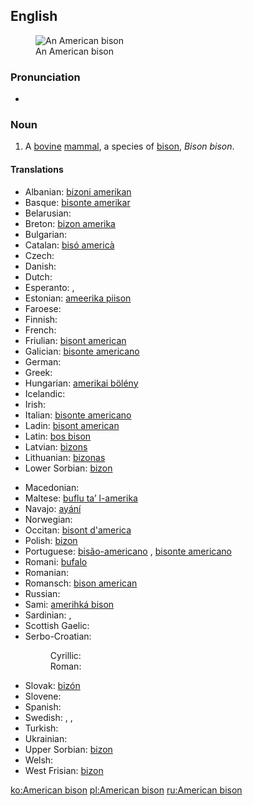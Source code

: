 ==English==
{{wikipedia}}
[[Image:American bison k5680-1.jpg|thumb|An American bison]]

===Pronunciation===
* {{IPA|/əˈmɛɽɪkænˈbɪsɔn/}}

===Noun===
{{en-noun|American bison|pl2=American bisons}}

# A [[bovine]] [[mammal]], a species of [[bison]], ''Bison bison''.

====Translations====
{{trans-top|mammal}}
* Albanian: [[bizoni amerikan]]
* Basque: [[bisonte amerikar]]
* Belarusian: {{t-|be|бізон амерыканскі|sc=Cyrl}}
* Breton: [[bizon amerika]]
* Bulgarian: {{t+|bg|зубър|sc=Cyrl|tr=zub’r}}
* Catalan: [[bisó americà]]
* Czech: {{t-|cs|bizon}}
* Danish: {{t-|da|amerikansk bison}}
* Dutch: {{t+|nl|bizon|m}}
* Esperanto: {{t-|eo|bizono}}, {{t-|eo|amerika bizono}}
* Estonian: [[ameerika piison]]
* Faroese: {{t-|fo|amerikanskur bisonur}}
* Finnish: {{t+|fi|biisoni}}
* French: {{t-|fr|bison d'amérique|m}}
* Friulian: [[bisont american]]
* Galician: [[bisonte americano]]
* German: {{t-|de|Nordamerikanischer Bison|m}}
* Greek: {{t-|el|βόνασος|sc=Grek}}
* Hungarian: [[amerikai bölény]]
* Icelandic: {{t-|is|vísundur}}
* Irish: {{t-|ga|bíosún meiriceánach|m}}
* Italian: [[bisonte americano]]
* Ladin: [[bisont american]]
* Latin: [[bos bison]]
* Latvian: [[bizons]]
* Lithuanian: [[bizonas]]
* Lower Sorbian: [[bizon]]
{{trans-mid}}
* Macedonian: {{t-|mk|американски бизон|sc=Cyrl|tr=amerikanski bizon}}
* Maltese: [[buflu ta’ l-amerika]]
* Navajo: [[ayání]]
* Norwegian: {{t-|no|amerikansk bison}}
* Occitan: [[bisont d'america]]
* Polish: [[bizon]]
* Portuguese: [[bisão-americano]] {{m}}, [[bisonte americano]]
* Romani: [[bufalo]] {{m}}
* Romanian: {{t+|ro|bizon}}
* Romansch: [[bison american]]
* Russian: {{t+|ru|бизон|m|tr=bizón|sc=Cyrl}}
* Sami: [[amerihká bison]]
* Sardinian: {{t-|scn|boiamericanu}}, {{t-|scn|boe americanu}}
* Scottish Gaelic: {{t-|gd|bìoson Ameireaganach|m}}
* Serbo-Croatian:
*: Cyrillic: {{t-|sh|амерички бизон|sc=Cyrl}}
*: Roman: {{t-|sh|američki bizon}}
* Slovak: [[bizón]]
* Slovene: {{t+|sl|bizon}}
* Spanish: {{t-|es|bisonte americano|m}}
* Swedish: {{t-|sv|amerikansk bison}}, {{t+|sv|bison}}, {{t+|sv|bisonoxe|c}}
* Turkish: {{t+|tr|bizon}}
* Ukrainian: {{t+|uk|бізон|tr=bizon|sc=Cyrl}}
* Upper Sorbian: [[bizon]]
* Welsh: {{t-|cy|bual}}
* West Frisian: [[bizon]]
{{trans-bottom}}

[[ko:American bison]]
[[pl:American bison]]
[[ru:American bison]]